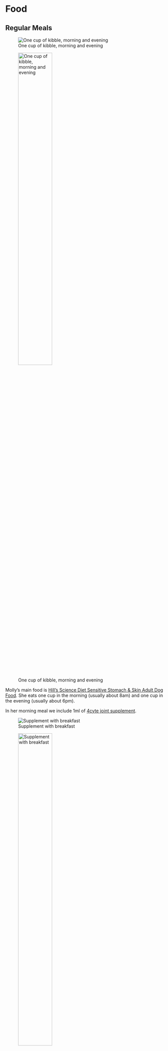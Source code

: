 # Food

## Regular Meals 

:::: {.content-visible when-format="html"}

::: {.aside}
![One cup of kibble, morning and evening](images/food-1.png)
:::

::::

:::: {.content-visible when-format="pdf"}
![One cup of kibble, morning and evening](images/food-1.png){width=50%}
::::

Molly's main food is [Hill's Science Diet Sensitive Stomach & Skin Adult Dog Food](https://www.petbarn.com.au/science-diet-sensitive-stomach-skin-adult-dog-food?sku=137412). She eats one cup in the morning (usually about 8am) and one cup in the evening (usually about 6pm).

In her morning meal we include 1ml of [4cyte joint supplement](https://au.4cyte.global/dogs/4cyte-epiitalis-forte-for-dogs/). 

:::: {.content-visible when-format="html"}

::: {.aside}
![Supplement with breakfast](images/food-2.png)
:::

::::


:::: {.content-visible when-format="pdf"}

![Supplement with breakfast](images/food-2.png){width=50%}

::::

Sometimes we will add small amounts of other food to Molly's kibble, for example if we are having banana with our breakfast we will give here a few slices too. Foods Molly enjoys in this way include:

* Banana
* Blueberries
* Watermelon
* Tuna (spring water cans)  
* Pumpkin
* Peas
* Carrots
* Egg
* Yogurt 
* Cheese
* Small dash of milk

## Treats

We usually use [vitapet milky sticks](https://vitapet.com/au/products/milky-sticks/) for training treats. Molly will enjoy all sorts of dog treats but please only in moderation. For example, we would give her two vita sticks a day, broken into to small pieces for training and walking.  

:::: {.content-visible when-format="html"}

::: {.aside}
![Two vita sticks a day, broken up small for training and treats](images/treats.png)
:::

::::

:::: {.content-visible when-format="pdf"}

![Two vita sticks a day, broken up small for training and treats](images/treats.png){width=50%}

::::

## Allergies/Food issues

* Molly loves chicken but too much can give her diarrhoea, so we avoid this. 
* Molly loves bones (e.g. uncooked beef bones) but chewing on these for too long can give her an upset stomach (constipation/diarrhoea).
